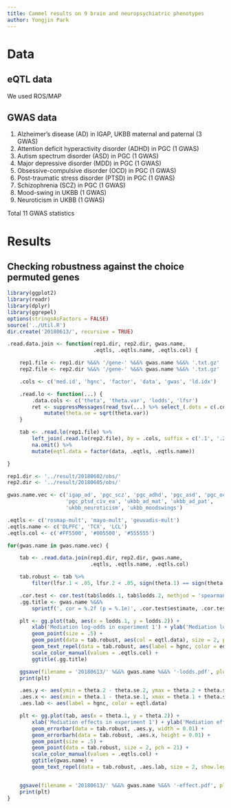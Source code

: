 ```yaml
---
title: Cammel results on 9 brain and neuropsychiatric phenotypes
author: Yongjin Park
---
```


# Data

## eQTL data

We used ROS/MAP 

## GWAS data

1. Alzheimer's disease (AD) in IGAP, UKBB maternal and paternal (3 GWAS)
2. Attention deficit hyperactivity disorder (ADHD) in PGC (1 GWAS)
3. Autism spectrum disorder (ASD) in PGC (1 GWAS)
4. Major depressive disorder (MDD) in PGC (1 GWAS)
5. Obsessive-compulsive disorder (OCD) in PGC (1 GWAS)
6. Post-traumatic stress disorder (PTSD) in PGC (1 GWAS)
7. Schizophrenia (SCZ) in PGC (1 GWAS)
8. Mood-swing in UKBB (1 GWAS)
9. Neuroticism in UKBB (1 GWAS)

Total 11 GWAS statistics

# Results

## Checking robustness against the choice permuted genes

```r
library(ggplot2)
library(readr)
library(dplyr)
library(ggrepel)
options(stringsAsFactors = FALSE)
source('../Util.R')
dir.create('20180613/', recursive = TRUE)

.read.data.join <- function(rep1.dir, rep2.dir, gwas.name,
                            .eqtls, .eqtls.name, .eqtls.col) {

    rep1.file <- rep1.dir %&&% '/gene-' %&&% gwas.name %&&% '.txt.gz'
    rep2.file <- rep2.dir %&&% '/gene-' %&&% gwas.name %&&% '.txt.gz'

    .cols <- c('med.id', 'hgnc', 'factor', 'data', 'gwas', 'ld.idx')

    .read.lo <- function(...) {
        .data.cols <- c('theta', 'theta.var', 'lodds', 'lfsr')
        ret <- suppressMessages(read_tsv(...) %>% select_(.dots = c(.cols, .data.cols))) %>%
            mutate(theta.se = sqrt(theta.var))
    }

    tab <- .read.lo(rep1.file) %>%
        left_join(.read.lo(rep2.file), by = .cols, suffix = c('.1', '.2')) %>%
        na.omit() %>%
        mutate(eqtl.data = factor(data, .eqtls, .eqtls.name))

}

rep1.dir <- '../result/20180602/obs/'
rep2.dir <- '../result/20180605/obs/'

gwas.name.vec <- c('igap_ad', 'pgc_scz', 'pgc_adhd', 'pgc_asd', 'pgc_ocd', 'pgc_mdd',
                   'pgc_ptsd_civ_ea', 'ukbb_ad_mat', 'ukbb_ad_pat',
                   'ukbb_neuroticism', 'ukbb_moodswings')

.eqtls <- c('rosmap-mult', 'mayo-mult', 'geuvadis-mult')
.eqtls.name <- c('DLPFC', 'TCX', 'LCL')
.eqtls.col <- c('#FF5500', '#005500', '#555555')

for(gwas.name in gwas.name.vec) {

    tab <- .read.data.join(rep1.dir, rep2.dir, gwas.name,
                           .eqtls, .eqtls.name, .eqtls.col)

    tab.robust <- tab %>%
        filter(lfsr.1 < .05, lfsr.2 < .05, sign(theta.1) == sign(theta.2))

    .cor.test <- cor.test(tab$lodds.1, tab$lodds.2, methjod = 'spearman')
    .gg.title <- gwas.name %&&%
        sprintf(', cor = %.2f (p = %.1e)', .cor.test$estimate, .cor.test$p.value)

    plt <- gg.plot(tab, aes(x = lodds.1, y = lodds.2)) +
        xlab('Mediation log-odds in experiment 1') + ylab('Mediation log-odds in experiment 2') +
        geom_point(size = .5) +
        geom_point(data = tab.robust, aes(col = eqtl.data), size = 2, pch = 21) +
        geom_text_repel(data = tab.robust, aes(label = hgnc, color = eqtl.data), size = 2) +
        scale_color_manual(values = .eqtls.col) +
        ggtitle(.gg.title)

    ggsave(filename = '20180613/' %&&% gwas.name %&&% '-lodds.pdf', plot = plt, width = 6, height = 5)
    print(plt)

    .aes.y <- aes(ymin = theta.2 - theta.se.2, ymax = theta.2 + theta.se.2, color = eqtl.data)
    .aes.x <- aes(xmin = theta.1 - theta.se.1, xmax = theta.1 + theta.se.1, color = eqtl.data)
    .aes.lab <- aes(label = hgnc, color = eqtl.data)

    plt <- gg.plot(tab, aes(x = theta.1, y = theta.2)) +
        xlab('Mediation effects in experiment 1') + ylab('Mediation effects in experiment 2') +
        geom_errorbar(data = tab.robust, .aes.y, width = 0.01) +
        geom_errorbarh(data = tab.robust, .aes.x, height = 0.01) + 
        geom_point(size = .5) +
        geom_point(data = tab.robust, size = 2, pch = 21) +
        scale_color_manual(values = .eqtls.col) +
        ggtitle(gwas.name) +
        geom_text_repel(data = tab.robust, .aes.lab, size = 2, show.legend = FALSE)


    ggsave(filename = '20180613/' %&&% gwas.name %&&% '-effect.pdf', plot = plt, width = 6, height = 5)
    print(plt)
}
```

